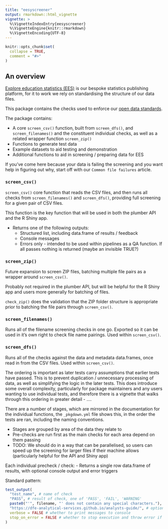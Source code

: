 ```yaml
---
title: "eesyscreener"
output: rmarkdown::html_vignette
vignette: >
  %\VignetteIndexEntry{eesyscreener}
  %\VignetteEngine{knitr::rmarkdown}
  %\VignetteEncoding{UTF-8}
---
```


```r
knitr::opts_chunk$set(
  collapse = TRUE,
  comment = "#>"
)
```

## An overview

[Explore education statistics (EES)](https://explore-education-statistics.service.gov.uk/) is our bespoke statistics publishing platform, for it to work we rely on standardising the structure of our data files.

This package contains the checks used to enforce our [open data standards](https://dfe-analytical-services.github.io/analysts-guide/statistics-production/ud.html).

The package contains:

- A core `screen_csv()` function, built from `screen_dfs()`, and `screen_filenames()` and the constituent individual checks, as well as a related wrapper function `screen_zip()`
- Functions to generate test data
- Example datasets to aid testing and demonstration
- Additional functions to aid in screening / preparing data for EES

If you've come here because your data is failing the screening and you want help in figuring out why, start off with our `Common file failures` article.

### `screen_csv()`
`screen_csv()` core function that reads the CSV files, and then runs all checks from `screen_filenames()` and `screen_dfs()`, providing full screening for a given pair of CSV files. 

This function is the key function that will be used in both the plumber API and the R Shiny app.

- Returns one of the following outputs:
  - Structured list, including data.frame of results / feedback
  - Console messages
  - Errors only - intended to be used within pipelines as a QA function. If all passes nothing is returned (maybe an invisible TRUE?)
    
### `screen_zip()`
Future expansion to screen ZIP files, batching multiple file pairs as a wrapper around `screen_csv()`.

Probably not required in the plumber API, but will be helpful for the R Shiny app and users more generally for batching of files.

`check_zip()` does the validation that the ZIP folder structure is appropriate prior to batching the file pairs through `screen_csv()`.

### `screen_filenames()`

Runs all of the filename screening checks in one go. Exported so it can be used in it's own right to check file name pairings. Used within `screen_csv()`.

### `screen_dfs()`

Runs all of the checks against the data and metadata data.frames, once read in from the CSV files. Used within `screen_csv()`.

The ordering is important as later tests carry assumptions that earlier tests have passed. This is to prevent duplication / unnecessary processing of data, as well as simplifying the logic in the later tests. This does introduce some overall complexity, particularly for package maintainers and any users wanting to use individual tests, and therefore there is a vignette that walks through this ordering in greater detail - ....

There are a number of stages, which are mirrored in the documentation for the individual functions, the `_pkgdown.yml` file shows this, in the order the tests are ran, including the naming conventions.

- Stages are grouped by area of the data they relate to
- Pre-checks are run first as the main checks for each area depend on them passing
- TODO: We should do in a way that can be parallelised, so users can speed up the screening for larger files if their machine allows (particularly helpful for the API and Shiny app)

Each individual precheck / check:
- Returns a single row data.frame of results, with optional console output and error triggers

Standard pattern:
```r
test_output(
  "test_name", # name of check
  "PASS", # result of check, one of 'PASS', 'FAIL', 'WARNING'
  paste0("'", filename, "' does not contain any special characters."), # feedback message for user, avoid HTML, keep to a simple string
  "https://dfe-analytical-services.github.io/analysts-guide/", # optional URL for guidance, can just not include as will default to NA
  verbose = FALSE # whether to print messages to console
  stop_on_error = FALSE # whether to stop execution and throw error if FAIL, and throw warning if WARNING
)
```
